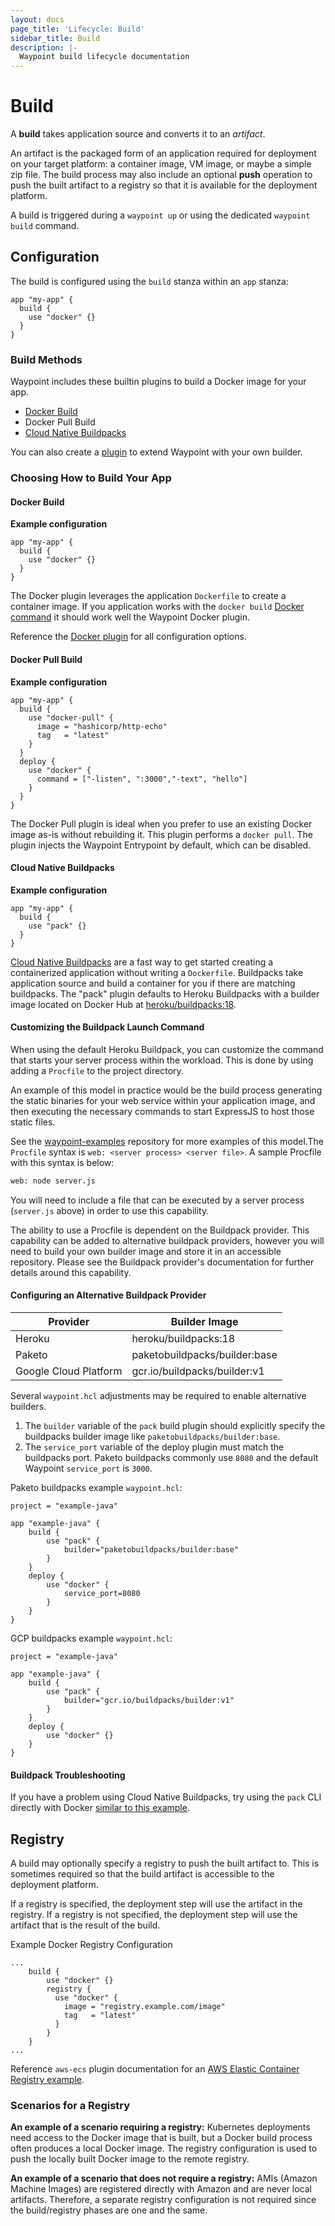 ```yaml
---
layout: docs
page_title: 'Lifecycle: Build'
sidebar_title: Build
description: |-
  Waypoint build lifecycle documentation
---
```


# Build

A **build** takes application source and converts it to an _artifact_.

An artifact is the packaged form of an application required for deployment on
your target platform: a container image, VM image, or maybe a simple zip file.
The build process may also include an optional **push** operation to push
the built artifact to a registry so that it is available for the deployment
platform.

A build is triggered during a `waypoint up` or using the dedicated
`waypoint build` command.

## Configuration

The build is configured using the `build` stanza within an `app` stanza:

```hcl
app "my-app" {
  build {
    use "docker" {}
  }
}
```

### Build Methods

Waypoint includes these builtin plugins to build a Docker image for your app.

- [Docker Build](/plugins/docker#docker-builder)
- Docker Pull Build
- [Cloud Native Buildpacks](/plugins/pack)

You can also create a [plugin](/plugins) to extend Waypoint with your own builder.

### Choosing How to Build Your App

#### Docker Build

**Example configuration**

```hcl
app "my-app" {
  build {
    use "docker" {}
  }
}
```

The Docker plugin leverages the application `Dockerfile` to create a container
image. If you application works with the `docker build`
[Docker command](https://docs.docker.com/engine/reference/commandline/build/)
it should work well the Waypoint Docker plugin.

Reference the [Docker plugin](/plugins/docker) for all configuration options.

#### Docker Pull Build

**Example configuration**

```hcl
app "my-app" {
  build {
    use "docker-pull" {
      image = "hashicorp/http-echo"
      tag   = "latest"
    }
  }
  deploy {
    use "docker" {
      command = ["-listen", ":3000","-text", "hello"]
    }
  }
}
```

The Docker Pull plugin is ideal when you prefer to use an existing Docker image as-is
without rebuilding it.
This plugin performs a `docker pull`. The plugin injects the Waypoint Entrypoint by
default, which can be disabled.

#### Cloud Native Buildpacks

**Example configuration**

```hcl
app "my-app" {
  build {
    use "pack" {}
  }
}
```

[Cloud Native Buildpacks](https://buildpacks.io/) are a fast way to get started
creating a containerized application without writing a `Dockerfile`. Buildpacks
take application source and build a container for you if there are matching
buildpacks. The "pack" plugin defaults to Heroku Buildpacks with a builder image
located on Docker Hub at
[heroku/buildpacks:18](https://hub.docker.com/r/heroku/buildpacks/tags).

#### Customizing the Buildpack Launch Command

When using the default Heroku Buildpack, you can customize the command that
starts your server process within the workload. This is done by using
adding a `Procfile` to the project directory.

An example of this model in practice would be the build process generating
the static binaries for your web service within your application image, and
then executing the necessary commands to start ExpressJS to host those static files.

See the [waypoint-examples](https://github.com/hashicorp/waypoint-examples)
repository for more examples of this model.The `Procfile` syntax
is `web: <server process> <server file>`. A sample Procfile with this syntax is below:

```bash
web: node server.js
```

You will need to include a file that can be executed by a server
process (`server.js` above) in order to use this capability.

The ability to use a Procfile is dependent on the Buildpack provider. This capability
can be added to alternative buildpack providers, however you will need to build your
own builder image and store it in an accessible repository. Please see the Buildpack
provider's documentation for further details around this capability.

#### Configuring an Alternative Buildpack Provider

| Provider              | Builder Image                 |
| --------------------- | ----------------------------- |
| Heroku                | heroku/buildpacks:18          |
| Paketo                | paketobuildpacks/builder:base |
| Google Cloud Platform | gcr.io/buildpacks/builder:v1  |

Several `waypoint.hcl` adjustments may be required to enable alternative builders.

1. The `builder` variable of the `pack` build plugin should explicitly specify the
   buildpacks builder image like `paketobuildpacks/builder:base`.
1. The `service_port` variable of the deploy plugin must match the buildpacks port.
   Paketo buildpacks commonly use `8080` and the default Waypoint `service_port` is `3000`.

Paketo buildpacks example `waypoint.hcl`:

```hcl
project = "example-java"

app "example-java" {
    build {
        use "pack" {
            builder="paketobuildpacks/builder:base"
        }
    }
    deploy {
        use "docker" {
            service_port=8080
        }
    }
}
```

GCP buildpacks example `waypoint.hcl`:

```hcl
project = "example-java"

app "example-java" {
    build {
        use "pack" {
            builder="gcr.io/buildpacks/builder:v1"
        }
    }
    deploy {
        use "docker" {}
    }
}
```

#### Buildpack Troubleshooting

If you have a problem using Cloud Native Buildpacks, try using the `pack` CLI
directly with Docker
[similar to this example](https://buildpacks.io/docs/app-journey/).

## Registry

A build may optionally specify a registry to push the built artifact to.
This is sometimes required so that the build artifact is accessible to the
deployment platform.

If a registry is specified, the deployment step will use the artifact
in the registry. If a registry is not specified, the deployment step will
use the artifact that is the result of the build.

Example Docker Registry Configuration

```hcl
...
    build {
        use "docker" {}
        registry {
          use "docker" {
            image = "registry.example.com/image"
            tag   = "latest"
          }
        }
    }
...
```

Reference `aws-ecs` plugin documentation for an [AWS Elastic Container Registry example](/plugins/aws-ecs#examples).

### Scenarios for a Registry

**An example of a scenario requiring a registry:** Kubernetes deployments
need access to the Docker image that is built, but a Docker build process often
produces a local Docker image. The registry configuration is used to push
the locally built Docker image to the remote registry.

**An example of a scenario that does not require a registry:** AMIs (Amazon
Machine Images) are registered directly with Amazon and are never local
artifacts. Therefore, a separate registry configuration is not required since
the build/registry phases are one and the same.
